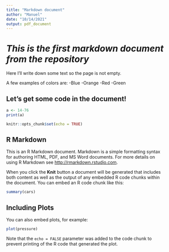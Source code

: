 ```yaml
---
title: "Markdown document"
author: "Manuel"
date: "10/14/2021"
output: pdf_document
---
```

# *This is the first markdown document from the repository*

Here I'll write down some text so the page is not empty.

A few examples of colors are:
-Blue
-Orange
-Red
-Green

## Let's get some code in the document!

```r
a <- 14-76
print(a)
```

```r
knitr::opts_chunk$set(echo = TRUE)
```

## R Markdown

This is an R Markdown document. Markdown is a simple formatting syntax for authoring HTML, PDF, and MS Word documents. For more details on using R Markdown see <http://rmarkdown.rstudio.com>.

When you click the **Knit** button a document will be generated that includes both content as well as the output of any embedded R code chunks within the document. You can embed an R code chunk like this:

```r
summary(cars)
```

## Including Plots

You can also embed plots, for example:

```r
plot(pressure)
```

Note that the `echo = FALSE` parameter was added to the code chunk to prevent printing of the R code that generated the plot.
